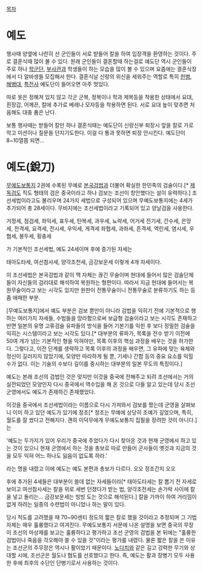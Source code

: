 [[목차]]
= 예도 =
행사때 양옆에 나란히 선 군인들이 서로 받들어 칼을 하여 입장객을 환영하는 것이다. 주로 결혼식때 많이 볼 수 있다. 원래 군인들이 결혼할때 하는걸로 예도단 역시 군인들이 주로 하나 [[ROTC|학군단]], [[부사관과]] 학생들이 하는 모습을 많이 볼 수 있으며 요즘에는 결혼식장에서 다 알바생들 모집해서 한다. 결혼식날 신랑의 위신을 세워주는 역할로 특히 [[헌병]], [[대한민국 해병대|해병대]], [[육군 특수전사령부|특전사]] 예도단이 들어오면 아주 멋있다.

따로 옷은 정해져 있지 않고 각군 군복, 정복이나 학과 제복등을 착용한 상태에서 요대, 흰장갑, 어께끈, 칼에 추가로 베레나 모자등을 착용하면 된다. 서로 요대 높이 맞추면 처음해도 대충 폼은 난다. 

보통 행사때는 받들어 칼만 하나 결혼식때는 예도단이 신랑신부 퇴장시 앞을 칼로 가로막고 미션이나 질문을 던지기도한다. 이걸 다 통과 못하면 퇴장 안시킨다. 예도단이 8~10열쯤 되면... 

= 예도(銳刀) =
{{{#!html
<iframe width="600" height="450" src="http://www.youtube.com/embed/5NMkervJgk8" frameborder="0" allowfullscreen></iframe>}}}

[[무예도보통지]] 2권에 수록된 무예로 [[본국검법]]과 더불어 확실한 한민족의 검술이다.[* [[제독검]]도 직도 형태의 검은 중국이라고 하나 검보는 조선이 창안했다는 설이 유력하다.] 조선세법이라고도 불리우며 24가지 세법으로 구성되어 있으며 무예도보통지에는 4세가 추가되어 총 28세이다. 무비지에는 조선세법이라고 기록되어 있고 양날검을 사용한다.

거정세, 점검세, 좌익세, 표두세, 탄복세, 과우세, 뇨략세, 어거세
전기세, 간수세, 은망세, 찬격세, 요격세, 전시세, 우익세, 게격세
좌협세, 과좌세, 흔격세, 역린세, 염시세, 우협세, 봉두세, 횡충세

가 기본적인 조선세법, 예도 24세이며 후에 증가된 자세는

태아도타세, 여선참사세, 양각조천세, 금강보운세 이렇게 4개 자세이다.

이 조선세법은 본국검법과 같이 맥 자체는 끊긴 무술이며 현대에 들어서 많은 검술단체들이 자신들의 검리대로 해석하여 복원하는 형편이다. 따라서 지금 현대에 들어서는 복원무술이라고 보는 시각도 있지만 원판이 전통무술이니 전통무술로 분류하기도 하는 등 좀 애매한 부분.

[무예도보통지]에서 예도 부분은 검보 뿐만이 아니라 검법을 익히기 전에 기본적으로 행하는 여러가지 자세들, 수법들을 망라함으로써 보급형 검술이라고 보는 시각도 존재하고 반면 일본의 유명 고류검술 유파들의 방식을 들어 기본기를 익힌 후 보다 정밀한 검술을 익히는 시스템이라고 보는 시각도 있다.[* 대부분의 류파가, 목록을 전수 받기 이전에 50여 개가 넘는 기본적인 형을 익혀야만, 목록 이후의 핵심 과정을 배우는 것을 허가한다. 그렇다고, 이전 단계를 생략하고 목록 이후의 과정을 배우면, 그 유파에 맞는 육체와 정신이 길러지지 않았기에, 모양만 따라하게 될 뿐, 기세나 간합 등의 중요 요소를 익힐 수가 없다. 이는 기술의 수보다 깊이를 중시하는 대부분의 일본 무도의 특징이다.]

예도는 본래 조선의 검법인 것은 맞지만 이것을 중국에 전해주고 되려 조선에서는 거의 실전되었던 모양인지 다시 중국에서 역수입을 해 온 것으로 다들 알고 있는데 당시 조선 군영에서도 예도가 존재하긴 존재했었다.

이것을 중국에서 조선세법이라는 이름으로 다시 가져와서 검보를 짰는데 군영을 살펴보니 이미 하고 있던 예도가 있기에 정조[* 정조는 무예에 상당히 조예가 깊었으며, 특히, 월도를 잘 썼다고 전해지다. 괜히 이덕무에게 무예도보통지 집필을 장려한 것이 아니다.]는 

'예도는 두가지가 있어 우리가 중국에 주었다가 다시 찾아온 것과 현재 군영에서 하고 있는 것이 있으니 현재 군영에서 하는 것을 총보로 따로 만들어 군사들이 옛것과 지금의 것을 모두 익혀 어느 하나도 잃음이 없도록 하라.'

라는 명을 내렸고 이에 예도는 예도 본편과 총보가 다르다. 오오 정조간지 오오

후에 추가된 4세들은 대부분이 쓸데 없는 자세들이라[* 태아도타세는 칼 뽑기 전 자세로 보이고 여선참사세는 칼을 위로 세번 던졌다가 받는 법, 양각조천세는 손가락 사이에 칼을 넣고 돌리는... 금강보운세는 빙빙 도는 것으로 해석된다.] 칼을 가까이 하여 거리낌이 없게 하려는 일종의 수련법이 아니었나 하는 말이 있다.

당시 척도를 고려했을 때 70~90센티 정도의 짧은 칼로 했을 것이라고 추정되며 그 기법 자체는 매우 훌륭했다고 여겨진다. 무예도보통지 서문에 나온 설명을 보면 중국의 무장이 조선의 마상재를 보고는 훌륭하다고 평가하고 조선 군영의 검법을 본 뒤에는 "훌륭한 검법이나 죽음을 각오해야 쓸 수 있을 것"이라는 평가를 내렸다. 물론 짧은 칼을 쓴 이유는 조선군의 주무장은 역시나 활이었기 때문이다. [[노다치]]와 같은 길고 강력한 무기와 상대할 시에, 조선군은 월도나 협도를 선호했다고 한다. 즉, 예도는 활과 장병기 모두 사용한 후에 최후의 수단인 단병기로서 사용하는 것이다.
